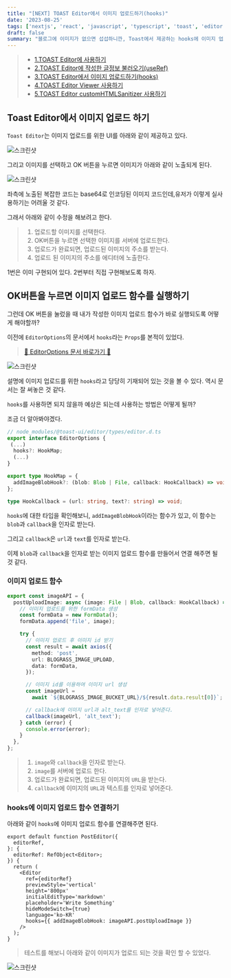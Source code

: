 ```yaml
---
title: "[NEXT] TOAST Editor에서 이미지 업로드하기(hooks)"
date: '2023-08-25'
tags: ['nextjs', 'react', 'javascript', 'typescript', 'toast', 'editor']
draft: false
summary: "블로그에 이미지가 없으면 섭섭하니깐, Toast에서 제공하는 hooks에 이미지 업로드 함수를 연결해보자."
---
```


> - [1.TOAST Editor에 사용하기](https://nostrss.github.io/2023-08-25/146-toast-next-1)
> - [2.TOAST Editor에 작성한 글정보 불러오기(useRef)](https://nostrss.github.io/2023-08-25/147-toast-next-2)
> - [3.TOAST Editor에서 이미지 업로드하기(hooks)](https://nostrss.github.io/2023-08-25/148-toast-next-3)
> - [4.TOAST Editor Viewer 사용하기](https://nostrss.github.io/2023-08-25/149-toast-next-4)
> - [5.TOAST Editor customHTMLSanitizer 사용하기](https://nostrss.github.io/2023-08-25/150-toast-next-5)

## Toast Editor에서 이미지 업로드 하기

`Toast Editor`는 이미지 업로드를 위한 UI를 아래와 같이 제공하고 있다.

![스크린샷](https://github.com/nostrss/nostrss.github.io/assets/56717167/bc66b175-a33f-4a8c-bff4-344824869395)

그리고 이미지를 선택하고 OK 버튼을 누르면 이미지가 아래와 같이 노출되게 된다.

![스크린샷](https://github.com/nostrss/nostrss.github.io/assets/56717167/9b394896-a3ca-4efc-a933-74dbe0700f57)

좌측에 노출된 복잡한 코드는 base64로 인코딩된 이미지 코드인데,유저가 이렇게 실사용하기는 어려울 것 같다.

그래서 아래와 같이 수정을 해보려고 한다.

> 1.  업로드할 이미지를 선택한다.
> 2.  OK버튼을 누르면 선택한 이미지를 서버에 업로드한다.
> 3.  업로드가 완료되면, 업로드된 이미지의 주소를 받는다.
> 4.  업로드 된 이미지의 주소를 에디터에 노출한다.

1번은 이미 구현되어 있다. 2번부터 직접 구현해보도록 하자.

## OK버튼을 누르면 이미지 업로드 함수를 실행하기

그런데 OK 버튼을 눌렀을 때 내가 작성한 이미지 업로드 함수가 바로 실행되도록 어떻게 해야할까?

이전에 `EditorOptions`의 문서에서 `hooks`라는 `Props`를 본적이 있었다.

> [🔗 EditorOptions 문서 바로가기 🔗](https://nhn.github.io/tui.editor/latest/ToastUIEditorCore)

![스크린샷](https://github.com/nostrss/nostrss.github.io/assets/56717167/1c29dcf3-73ca-48e5-a615-1b6b45336392)

설명에 이미지 업로드를 위한 `hooks`라고 당당히 기재되어 있는 것을 볼 수 있다. 역시 문서는 잘 써놓은 것 같다.

`hooks`를 사용하면 되지 않을까 예상은 되는데 사용하는 방법은 어떻게 될까?

조금 더 알아봐야겠다.

```ts
// node_modules/@toast-ui/editor/types/editor.d.ts
export interface EditorOptions {
 (...)
  hooks?: HookMap;
  (...)
}

export type HookMap = {
  addImageBlobHook?: (blob: Blob | File, callback: HookCallback) => void;
};

type HookCallback = (url: string, text?: string) => void;
```

`hooks`에 대한 타입을 확인해보니, `addImageBlobHook`이라는 함수가 있고, 이 함수는 `blob`과 `callback`을 인자로 받는다.

그리고 `callback`은 `url`과 `text`를 인자로 받는다.

이제 `blob`과 `callback`을 인자로 받는 이미지 업로드 함수를 만들어서 연결 해주면 될 것 같다.

### 이미지 업로드 함수

```ts
export const imageAPI = {
  postUploadImage: async (image: File | Blob, callback: HookCallback) => {
    // 이미지 업로드를 위한 formData 생성
    const formData = new FormData();
    formData.append('file', image);

    try {
      // 이미지 업로드 후 이미지 id 받기
      const result = await axios({
        method: 'post',
        url: BLOGRASS_IMAGE_UPLOAD,
        data: formData,
      });

      // 이미지 id를 이용하여 이미지 url 생성
      const imageUrl =
        await `${BLOGRASS_IMAGE_BUCKET_URL}/${result.data.result[0]}`;

      // callback에 이미지 url과 alt_text를 인자로 넣어준다.
      callback(imageUrl, 'alt_text');
    } catch (error) {
      console.error(error);
    }
  },
};
```

> 1. `image`와 `callback`을 인자로 받는다.
> 2. `image`를 서버에 업로드 한다.
> 3. 업로드가 완료되면, 업로드된 이미지의 `URL`을 받는다.
> 4. `callback`에 이미지의 `URL`과 텍스트를 인자로 넣어준다.

### hooks에 이미지 업로드 함수 연결하기

아래와 같이 `hooks`에 이미지 업로드 함수를 연결해주면 된다.

```tsx
export default function PostEditor({
  editorRef,
}: {
  editorRef: RefObject<Editor>;
}) {
  return (
    <Editor
      ref={editorRef}
      previewStyle='vertical'
      height='800px'
      initialEditType='markdown'
      placeholder='Write Something'
      hideModeSwitch={true}
      language='ko-KR'
      hooks={{ addImageBlobHook: imageAPI.postUploadImage }}
    />
  );
}
```

> 테스트를 해보니 아래와 같이 이미지가 업로드 되는 것을 확인 할 수 있었다.

![스크린샷](https://github.com/nostrss/nostrss.github.io/assets/56717167/12e593d1-5e4c-47d1-b5a9-c5680eeff5cd)
